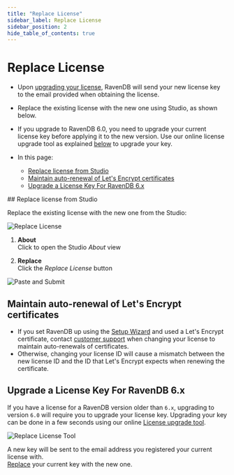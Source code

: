 ```yaml
---
title: "Replace License"
sidebar_label: Replace License
sidebar_position: 2
hide_table_of_contents: true
---
```



# Replace License
<Admonition type="note" title="Note">

* Upon [upgrading your license](https://ravendb.net/buy), RavenDB will send 
  your new license key to the email provided when obtaining the license.  

* Replace the existing license with the new one using Studio, as shown below.  

* If you upgrade to RavenDB 6.0, you need to upgrade your current license key 
  before applying it to the new version. Use our online license upgrade tool 
  as explained [below](../../start/licensing/replace-license.mdx#upgrade-a-license-key-for-ravendb-6x) 
  to upgrade your key.  

* In this page:
    * [Replace license from Studio](../../start/licensing/replace-license.mdx#replace-license-from-studio)  
    * [Maintain auto-renewal of Let's Encrypt certificates](../../start/licensing/replace-license.mdx#maintain-auto-renewal-of-let)  
    * [Upgrade a License Key For RavenDB 6.x](../../start/licensing/replace-license.mdx#upgrade-a-license-key-for-ravendb-6x)  

</Admonition>
## Replace license from Studio

Replace the existing license with the new one from the Studio:

![Replace License](./assets/replace-license_button.png)

1. **About**  
   Click to open the Studio _About_ view  

2. **Replace**  
   Click the _Replace License_ button

![Paste and Submit](./assets/replace-license_paste-and-submit.png)



## Maintain auto-renewal of Let's Encrypt certificates 

* If you set RavenDB up using the [Setup Wizard](../../start/installation/setup-wizard.mdx) 
  and used a Let's Encrypt certificate,  contact [customer support](https://ravendb.net/contact) 
  when changing your license to maintain auto-renewals of certificates.  
* Otherwise, changing your license ID will cause a mismatch between the new 
  license ID and the ID that Let's Encrypt expects when renewing the certificate.  



## Upgrade a License Key For RavenDB 6.x

If you have a license for a RavenDB version older than `6.x`, upgrading to version `6.0` 
will require you to upgrade your license key. Upgrading your key can be done in a few seconds 
using our online [License upgrade tool](https://ravendb.net/l/8O2YU1).  

![Replace License Tool](./assets/replace-license_replace-license-tool.png)

A new key will be sent to the email address you registered your current license with.  
[Replace](../../start/licensing/replace-license.mdx#replace-license-from-studio) your current key with the new one.  




